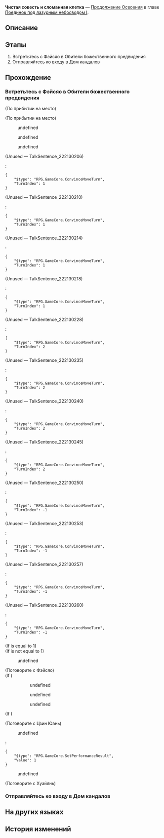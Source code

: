 {{Дополнить|Диалоги.}}
{{Миссия Инфобокс
|id              = 2022103
|Название        = 
|Изображение     = Миссия Освоения Чистая совесть и сломанная клетка.png
|Тип             = Продолжение Освоения
|События         = 
|Глава           = Поединок под лазурным небосводом I
|Условия         = Завершена [[Продолжение Освоения]] ''[[Новый путь: рождение звезды]]''
|Персонажи       = Дань Хэн; Первопроходец; Фэйсяо; Хуайянь; Цзин Юань
|СтартЛокация    = Обитель божественного предвидения
|Мир             = Лофу Сяньчжоу
|Локации         = Обитель божественного предвидения
|Предыдущая      = Новый путь: рождение звезды
|Следующая       = Волчий побег, неизвестный исход
|Награды         = Опыт Освоения*800; Звёздный нефрит*100; Путеводитель путешественника*8; Очищенный эфир*6; "To Naraka We Sink"*1 { text = To Naraka We Sink }; Eight Great Cold Hells*1 { text = Eight Great Cold Hells }; Кредиты*120 000
}}
'''Чистая совесть и сломанная клетка''' — [[Продолжение Освоения]] в главе [[Поединок под лазурным небосводом I]].

==Описание==
{{Описание|Фэйсяо просит вас дать показания в Доме кандалов. В это время посланник Яоцина должен будет забрать с Лофу Сяньчжоу предводителя борисинцев Хулэя, находившегося долгое время в заточении.<br />В Доме кандалов вы замечаете в происходящем всё больше странностей.}}

==Этапы==
# Встретьтесь с Фэйсяо в Обители божественного предвидения
# Отправляйтесь ко входу в Дом кандалов

==Прохождение==
{{Дополнить}}

===Встретьтесь с Фэйсяо в Обители божественного предвидения===
{{Описание миссии|локация=Обитель божественного предвидения|На другой стороне, в Обители божественного предвидения, с членами экипажа решает встретиться Фэйсяо - генерал Яоцина. Она хочет знать всё о бедствии Древа амброзии.<br />Встреча проходит менее напряжённо, чем вы ожидали. Вероятно, цель прибытия генерала на Лофу с самого начала не была связана с вами. Единственное, что нужно генералу, - убедиться, что Цзин Юань сохраняет верность Сяньчжоу.}}
{{Диалог Начало}}
;(По прибытии на место)

;(По прибытии на место)
<!--Unknown TalkSentence: 222130102-->
<!--Unknown TalkSentence: 222130103-->
<!--Unknown TalkSentence: 222130104-->
<!--Unknown TalkSentence: 222130105-->
:{{Диалог|Стрелка}} undefined
:<!--Unknown TalkSentence: 222130107-->
:<!--Unknown TalkSentence: 222130108-->
:<!--Unknown TalkSentence: 222130109-->
:<!--Unknown TalkSentence: 222130110-->
:<!--Unknown TalkSentence: 222130111-->
:<!--Unknown TalkSentence: 222130112-->
:<!--Unknown TalkSentence: 222130113-->
::{{tx}}
:{{Диалог|Стрелка}} undefined
:<!--Unknown TalkSentence: 222130109-->
:<!--Unknown TalkSentence: 222130110-->
:<!--Unknown TalkSentence: 222130111-->
:<!--Unknown TalkSentence: 222130112-->
:<!--Unknown TalkSentence: 222130113-->
::{{tx}}
:{{Диалог|Стрелка}} undefined
:<!--Unknown TalkSentence: 222130112-->
:<!--Unknown TalkSentence: 222130113-->
::{{tx}}
<!--Unknown TalkSentence: 222130112-->
<!--Unknown TalkSentence: 222130113-->
:{{tx}}
;(Unused &mdash; TalkSentence_222130206)
<!--Unknown TalkSentence: 222130206-->
::{{tx}}
:<pre>{
	"$type": "RPG.GameCore.ConvinceMoveTurn",
	"TurnIndex": 1
}</pre>

;(Unused &mdash; TalkSentence_222130210)
<!--Unknown TalkSentence: 222130210-->
::{{tx}}
:<pre>{
	"$type": "RPG.GameCore.ConvinceMoveTurn",
	"TurnIndex": 1
}</pre>

;(Unused &mdash; TalkSentence_222130214)
<!--Unknown TalkSentence: 222130214-->
::{{tx}}
:<pre>{
	"$type": "RPG.GameCore.ConvinceMoveTurn",
	"TurnIndex": 1
}</pre>

;(Unused &mdash; TalkSentence_222130218)
<!--Unknown TalkSentence: 222130218-->
::{{tx}}
:<pre>{
	"$type": "RPG.GameCore.ConvinceMoveTurn",
	"TurnIndex": 1
}</pre>

;(Unused &mdash; TalkSentence_222130228)
<!--Unknown TalkSentence: 222130228-->
::{{tx}}
:<pre>{
	"$type": "RPG.GameCore.ConvinceMoveTurn",
	"TurnIndex": 2
}</pre>

;(Unused &mdash; TalkSentence_222130235)
<!--Unknown TalkSentence: 222130235-->
::{{tx}}
:<pre>{
	"$type": "RPG.GameCore.ConvinceMoveTurn",
	"TurnIndex": 2
}</pre>

;(Unused &mdash; TalkSentence_222130240)
<!--Unknown TalkSentence: 222130240-->
::{{tx}}
:<pre>{
	"$type": "RPG.GameCore.ConvinceMoveTurn",
	"TurnIndex": 2
}</pre>

;(Unused &mdash; TalkSentence_222130245)
<!--Unknown TalkSentence: 222130245-->
::{{tx}}
:<pre>{
	"$type": "RPG.GameCore.ConvinceMoveTurn",
	"TurnIndex": 2
}</pre>

;(Unused &mdash; TalkSentence_222130250)
<!--Unknown TalkSentence: 222130250-->
::{{tx}}
:<pre>{
	"$type": "RPG.GameCore.ConvinceMoveTurn",
	"TurnIndex": -1
}</pre>

;(Unused &mdash; TalkSentence_222130253)
<!--Unknown TalkSentence: 222130253-->
::{{tx}}
:<pre>{
	"$type": "RPG.GameCore.ConvinceMoveTurn",
	"TurnIndex": -1
}</pre>

;(Unused &mdash; TalkSentence_222130257)
<!--Unknown TalkSentence: 222130257-->
::{{tx}}
:<pre>{
	"$type": "RPG.GameCore.ConvinceMoveTurn",
	"TurnIndex": -1
}</pre>

;(Unused &mdash; TalkSentence_222130260)
<!--Unknown TalkSentence: 222130260-->
::{{tx}}
:<pre>{
	"$type": "RPG.GameCore.ConvinceMoveTurn",
	"TurnIndex": -1
}</pre>
;(If {{F|MissionCV-2022103-undefined}} is equal to 1)
;(If {{F|MissionCV-2022103-undefined}} is not equal to 1)
:{{tx}}
<!--Unknown TalkSentence: 222130802-->
<!--Unknown TalkSentence: 222130803-->
<!--Unknown TalkSentence: 222130804-->
<!--Unknown TalkSentence: 222130805-->
<!--Unknown TalkSentence: 222130806-->
<!--Unknown TalkSentence: 222130807-->
<!--Unknown TalkSentence: 222130808-->
<!--Unknown TalkSentence: 222130809-->
<!--Unknown TalkSentence: 222130810-->
<!--Unknown TalkSentence: 222130811-->
<!--Unknown TalkSentence: 222130812-->
<!--Unknown TalkSentence: 222130813-->
<!--Unknown TalkSentence: 222130814-->
<!--Unknown TalkSentence: 222130815-->
<!--Unknown TalkSentence: 222130816-->
<!--Unknown TalkSentence: 222130817-->
<!--Unknown TalkSentence: 222130818-->
<!--Unknown TalkSentence: 222130819-->
<!--Unknown TalkSentence: 222130820-->
<!--Unknown TalkSentence: 222130821-->
<!--Unknown TalkSentence: 222130822-->
<!--Unknown TalkSentence: 222130823-->
<!--Unknown TalkSentence: 222130824-->
<!--Unknown TalkSentence: 222130825-->
<!--Unknown TalkSentence: 222130826-->
<!--Unknown TalkSentence: 222130827-->
<!--Unknown TalkSentence: 222130828-->
<!--Unknown TalkSentence: 222130829-->
<!--Unknown TalkSentence: 222130830-->
:{{Диалог|Стрелка}} undefined
<!--Unknown TalkSentence: 222130832-->
:{{tx}}
<!--Unknown TalkSentence: 222130802-->
<!--Unknown TalkSentence: 222130803-->
<!--Unknown TalkSentence: 222130804-->
<!--Unknown TalkSentence: 222130805-->
<!--Unknown TalkSentence: 222130806-->
<!--Unknown TalkSentence: 222130807-->
<!--Unknown TalkSentence: 222130808-->
<!--Unknown TalkSentence: 222130809-->
<!--Unknown TalkSentence: 222130810-->
<!--Unknown TalkSentence: 222130811-->
<!--Unknown TalkSentence: 222130812-->
<!--Unknown TalkSentence: 222130813-->
<!--Unknown TalkSentence: 222130814-->
<!--Unknown TalkSentence: 222130815-->
<!--Unknown TalkSentence: 222130816-->
<!--Unknown TalkSentence: 222130817-->
<!--Unknown TalkSentence: 222130818-->
<!--Unknown TalkSentence: 222130819-->
<!--Unknown TalkSentence: 222130820-->
<!--Unknown TalkSentence: 222130821-->
<!--Unknown TalkSentence: 222130822-->
<!--Unknown TalkSentence: 222130823-->
<!--Unknown TalkSentence: 222130824-->
<!--Unknown TalkSentence: 222130825-->
<!--Unknown TalkSentence: 222130826-->
<!--Unknown TalkSentence: 222130827-->
<!--Unknown TalkSentence: 222130828-->
<!--Unknown TalkSentence: 222130829-->
<!--Unknown TalkSentence: 222130830-->
<!--Unknown TalkSentence: 222130831-->
<!--Unknown TalkSentence: 222130832-->
<!--Unknown TalkSentence: 222130833-->

;(Поговорите с Фэйсяо)
;(If {{cx}}<!--during performance 202210311-->)
:<!--Unknown TalkSentence: 222131102-->
:<!--Unknown TalkSentence: 222131103-->
::{{Диалог|Стрелка}} undefined
::{{Диалог|Стрелка}} undefined
::{{Диалог|Стрелка}} undefined
:<!--Unknown TalkSentence: 222131105-->
:<!--Unknown TalkSentence: 222131110-->
;(If {{cx}}<!--not during performance 202210311-->)
:<!--Unknown TalkSentence: 222131116-->
:<!--Unknown TalkSentence: 222131117-->

;(Поговорите с Цзин Юань)
<!--Unknown TalkSentence: 222130902-->
<!--Unknown TalkSentence: 222130903-->
<!--Unknown TalkSentence: 222130904-->
:{{Диалог|Стрелка}} undefined
:<pre>{
	"$type": "RPG.GameCore.SetPerformanceResult",
	"Value": 1
}</pre>
:{{Диалог|Выход}} undefined

;(Поговорите с Хуайянь)
<!--Unknown TalkSentence: 222131002-->
{{Диалог Конец}}

===Отправляйтесь ко входу в Дом кандалов===
{{Диалог Начало}}
{{Диалог Конец}}

==На других языках==
{{На других языках
|en   = Inquisition to Rectitude
|zhs  = 诘辩无愧，折狱论非
|zht  = 詰辯無愧，折獄論非
|ja   = 折獄を論じる是非
|ko   = 떳떳한 변론, 옥 중의 조사
|es   = Conciencias limpias y jaulas rotas
|fr   = Inquisition et droiture
|ru   = Чистая совесть и сломанная клетка
|th   = ถ้อยคำให้การ สู่ถิ่นแดนขัง
|vi   = Tự Tin Đối Chất, Vào Ngục Cho Lời Khai
|de   = Inquisition der Rechtschaffenheit
|id   = Argumen yang Jujur, Penjara yang Bobrok
|pt   = Inquisição da Retidão
}}

==История изменений==
{{История изменений|2.7}}
